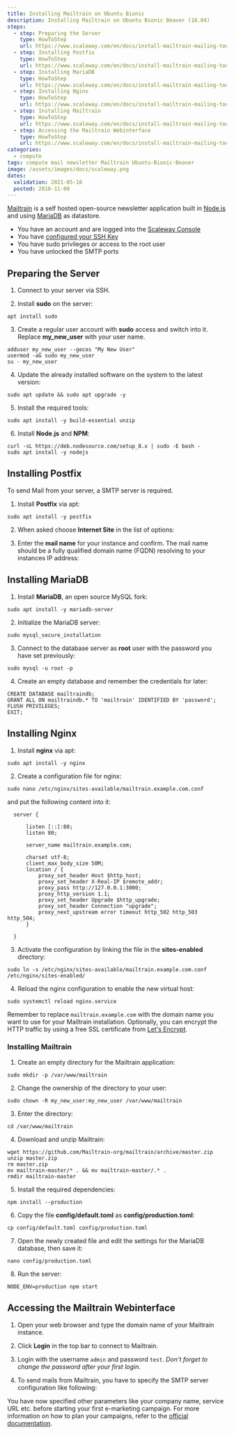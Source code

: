 ```yaml
---
title: Installing Mailtrain on Ubuntu Bionic
description: Installing Mailtrain on Ubuntu Bionic Beaver (18.04)
steps:
  - step: Preparing the Server
    type: HowToStep
    url: https://www.scaleway.com/en/docs/install-mailtrain-mailing-tool/#-Preparing-the-Server
  - step: Installing Postfix
    type: HowToStep
    url: https://www.scaleway.com/en/docs/install-mailtrain-mailing-tool/#-Installing-Postfix
  - step: Installing MariaDB
    type: HowToStep
    url: https://www.scaleway.com/en/docs/install-mailtrain-mailing-tool/#-Installing-MariaDB
  - step: Installing Nginx
    type: HowToStep
    url: https://www.scaleway.com/en/docs/install-mailtrain-mailing-tool/#-Installing-Nginx
  - step: Installing Mailtrain
    type: HowToStep
    url: https://www.scaleway.com/en/docs/install-mailtrain-mailing-tool/#-Installing-Mailtrain
  - step: Accessing the Mailtrain Webinterface
    type: HowToStep
    url: https://www.scaleway.com/en/docs/install-mailtrain-mailing-tool/#-Accessing-the-Mailtrain-Webinterface
categories:
  - compute
tags: compute mail newsletter Mailtrain Ubuntu-Bionic-Beaver
image: /assets/images/docs/scaleway.png
dates:
  validation: 2021-05-10
  posted: 2018-11-09
---
```


[Mailtrain](https://mailtrain.org/) is a self hosted open-source newsletter application built in [Node.js](https://nodejs.org/en/) and using [MariaDB](https://www.scaleway.com/docs/how-to-install-mariadb-on-ubuntu/) as datastore.

<Message type="requirement">

  - You have an account and are logged into the [Scaleway Console](https://console.scaleway.com)
  - You have [configured your SSH Key](/console/my-project/how-to/create-ssh-key)
  - You have sudo privileges or access to the root user
  - You have unlocked the SMTP ports

</Message>

## Preparing the Server

1. Connect to your server via SSH.

2. Install **sudo** on the server:

  ```
  apt install sudo
  ```

3. Create a regular user account with **sudo** access and switch into it. Replace **my_new_user** with your user name.

  ```
  adduser my_new_user --gecos "My New User"
  usermod -aG sudo my_new_user
  su - my_new_user
  ```

4. Update the already installed software on the system to the latest version:

  ```
  sudo apt update && sudo apt upgrade -y
  ```

5. Install the required tools:

  ```
  sudo apt install -y build-essential unzip
  ```

6. Install **Node.js** and **NPM**:

  ```
  curl -sL https://deb.nodesource.com/setup_8.x | sudo -E bash -
  sudo apt install -y nodejs
  ```

## Installing Postfix

To send Mail from your server, a SMTP server is required.

1. Install **Postfix** via apt:

  ```
  sudo apt install -y postfix
  ```

2. When asked choose **Internet Site** in the list of options:

  <Lightbox src="scaleway-postfix_internet_site.png" alt="" />

3. Enter the **mail name** for your instance and confirm. The mail name should be a fully qualified domain name (FQDN) resolving to your instances IP address:

  <Lightbox src="scaleway-postfix_mail_name.png" alt="" />

## Installing MariaDB

1. Install **MariaDB**, an open source MySQL fork:

  ```
  sudo apt install -y mariadb-server
  ```

2. Initialize the MariaDB server:

  ```
  sudo mysql_secure_installation
  ```

3. Connect to the database server as **root** user with the password you have set previously:

  ```
  sudo mysql -u root -p
  ```

4. Create an empty database and remember the credentials for later:

  ```
  CREATE DATABASE mailtraindb;
  GRANT ALL ON mailtraindb.* TO 'mailtrain' IDENTIFIED BY 'password';
  FLUSH PRIVILEGES;
  EXIT;
  ```

## Installing Nginx

1. Install **nginx** via apt:

  ```
  sudo apt install -y nginx
  ```

2. Create a configuration file for nginx:

  ```
  sudo nano /etc/nginx/sites-available/mailtrain.example.com.conf
  ```

  and put the following content into it:

  ```
    server {

        listen [::]:80;
        listen 80;

        server_name mailtrain.example.com;

        charset utf-8;
        client_max_body_size 50M;
        location / {
            proxy_set_header Host $http_host;
            proxy_set_header X-Real-IP $remote_addr;
            proxy_pass http://127.0.0.1:3000;
            proxy_http_version 1.1;
            proxy_set_header Upgrade $http_upgrade;
            proxy_set_header Connection "upgrade";
            proxy_next_upstream error timeout http_502 http_503 http_504;
        }

    }
  ```

3. Activate the configuration by linking the file in the **sites-enabled** directory:

  ```
  sudo ln -s /etc/nginx/sites-available/mailtrain.example.com.conf /etc/nginx/sites-enabled/
  ```

4. Reload the nginx configuration to enable the new virtual host:

  ```
  sudo systemctl reload nginx.service
  ```

<Message type="important">

  Remember to replace `mailtrain.example.com` with the domain name you want to use for your Mailtrain installation. Optionally, you can encrypt the HTTP traffic by using a free SSL certificate from [Let's Encrypt](/tutorials/installation-lemp-ubuntu-bionic#configuring-ssl-with-let's-encrypt).

</Message>


### Installing Mailtrain

1. Create an empty directory for the Mailtrain application:

  ```
  sudo mkdir -p /var/www/mailtrain
  ```

2. Change the ownership of the directory to your user:

  ```
  sudo chown -R my_new_user:my_new_user /var/www/mailtrain
  ```

3. Enter the directory:

  ```
  cd /var/www/mailtrain
  ```

4. Download and unzip Mailtrain:

  ```
  wget https://github.com/Mailtrain-org/mailtrain/archive/master.zip
  unzip master.zip
  rm master.zip
  mv mailtrain-master/* . && mv mailtrain-master/.* .
  rmdir mailtrain-master
  ```

5. Install the required dependencies:

  ```
  npm install --production
  ```

6. Copy the file **config/default.toml** as **config/production.toml**:

  ```
  cp config/default.toml config/production.toml
  ```

7. Open the newly created file and edit the settings for the MariaDB database, then save it:

  ```
  nano config/production.toml
  ```

8. Run the server:

  ```
  NODE_ENV=production npm start
  ```

## Accessing the Mailtrain Webinterface

1. Open your web browser and type the domain name of your Mailtrain instance.

2. Click **Login** in the top bar to connect to Mailtrain.

  <Lightbox src="scaleway-mailtrain_login.png" alt="" />

3. Login with the username `admin` and password `test`. _Don't forget to change the password after your first login._

4. To send mails from Mailtrain, you have to specify the SMTP server configuration like following:

  <Lightbox src="scaleway-mailtrain_mailer_settings.png" alt="" />

You have now specified other parameters like your company name, service URL etc. before starting your first e-marketing campaign. For more information on how to plan your campaigns, refer to the [official documentation](https://github.com/Mailtrain-org/mailtrain/wiki).
